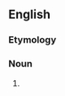 ==English==

===Etymology===
{{compound|en|white coat|effect}}

===Noun===
{{en-noun|-}}

# {{synonym of|en|white coat hypertension}}